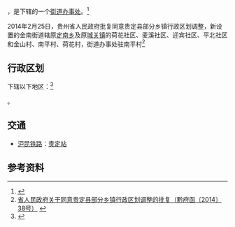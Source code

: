 {{中国乡级行政区|52/27/23/100/000}}

'''{{PAGENAMEBASE}}'''，是{{PRC admin/fullname|52/27/23/100/000|3}}下辖的一个[[街道办事处|街道办事处]]。<ref>{{PRC admin/ref sgc|{{PRC admin/parent|52/27/23/100/000}}}}</ref>

2014年2月25日，贵州省人民政府批复同意贵定县部分乡镇行政区划调整，新设置的金南街道辖原[[定南乡|定南乡]]及原[[城关镇_(贵定县)|城关镇]]的荷花社区、麦溪社区、迎宾社区、平北社区和金山村、南平村、荷花村，街道办事处驻南平村<ref>[http://www.gzgov.gov.cn/xxgk/jbxxgk/fgwj/zfwj/qfh/201507/t20150703_298193.html 省人民政府关于同意贵定县部分乡镇行政区划调整的批复（黔府函〔2014〕38号）] {{webarchive|url=https://web.archive.org/web/20170831002059/http://www.gzgov.gov.cn/xxgk/jbxxgk/fgwj/zfwj/qfh/201507/t20150703_298193.html |date=2017-08-31 }}</ref>

== 行政区划 ==

{{PAGENAMEBASE}}下辖以下地区：<ref>{{PRC admin/ref sgc|52/27/23/100/000}}</ref>

{{PRC admin/children|52/27/23/100/000}}。

== 交通 ==
* {{rint|cn|rail}}[[沪昆铁路|沪昆铁路]]：[[贵定站|贵定站]]

== 参考资料 ==
{{reflist}}

{{PRC admin/navcat|52/27/23/100/000}}